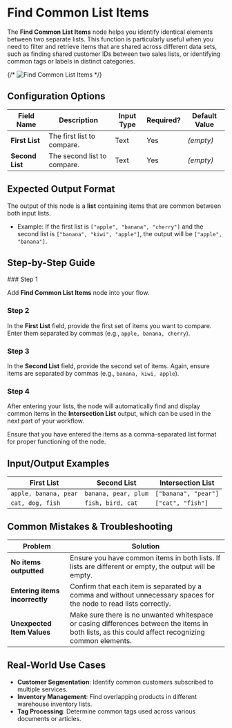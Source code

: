
# Find Common List Items

The **Find Common List Items** node helps you identify identical elements between two separate lists. This function is particularly useful when you need to filter and retrieve items that are shared across different data sets, such as finding shared customer IDs between two sales lists, or identifying common tags or labels in distinct categories.

{/* ![Find Common List Items](./find-common-list-items.png) */}

## Configuration Options

| Field Name      | Description                 | Input Type | Required? | Default Value |
| --------------- | --------------------------- | ---------- | --------- | ------------- |
| **First List**  | The first list to compare.  | Text       | Yes       | _(empty)_     |
| **Second List** | The second list to compare. | Text       | Yes       | _(empty)_     |

## Expected Output Format

The output of this node is a **list** containing items that are common between both input lists.

- Example: If the first list is `["apple", "banana", "cherry"]` and the second list is `["banana", "kiwi", "apple"]`, the output will be `["apple", "banana"]`.

## Step-by-Step Guide

<Steps>
### Step 1

Add **Find Common List Items** node into your flow.

### Step 2

In the **First List** field, provide the first set of items you want to compare. Enter them separated by commas (e.g., `apple, banana, cherry`).

### Step 3

In the **Second List** field, provide the second set of items. Again, ensure items are separated by commas (e.g., `banana, kiwi, apple`).

### Step 4

After entering your lists, the node will automatically find and display common items in the **Intersection List** output, which can be used in the next part of your workflow.

</Steps>

<Callout type="info" title="Tip">
  Ensure that you have entered the items as a comma-separated list format for
  proper functioning of the node.
</Callout>

## Input/Output Examples

| First List            | Second List          | Intersection List    |
| --------------------- | -------------------- | -------------------- |
| `apple, banana, pear` | `banana, pear, plum` | `["banana", "pear"]` |
| `cat, dog, fish`      | `fish, bird, cat`    | `["cat", "fish"]`    |

## Common Mistakes & Troubleshooting

| Problem                        | Solution                                                                                                                                           |
| ------------------------------ | -------------------------------------------------------------------------------------------------------------------------------------------------- |
| **No items outputted**         | Ensure you have common items in both lists. If lists are different or empty, the output will be empty.                                             |
| **Entering items incorrectly** | Confirm that each item is separated by a comma and without unnecessary spaces for the node to read lists correctly.                                |
| **Unexpected Item Values**     | Make sure there is no unwanted whitespace or casing differences between the items in both lists, as this could affect recognizing common elements. |

## Real-World Use Cases

- **Customer Segmentation**: Identify common customers subscribed to multiple services.
- **Inventory Management**: Find overlapping products in different warehouse inventory lists.
- **Tag Processing**: Determine common tags used across various documents or articles.
